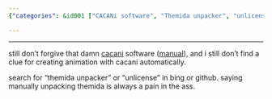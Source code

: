 ```yaml
---
{"categories": &id001 ["CACANi software", "Themida unpacker", "unlicense", "manual unpacking", "dissatisfaction", "software review", "tedious process"], "category": "CACANi Software", "date": "2022-12-05 08:04:25", "description": "A user shares their disappointment with the CACANi software and looks for ways to unpack Themida or obtain an unlicense. They explain that manually unpacking Themida is a cumbersome task.", "tags": *id001, "title": "Themida Unpacker"}

---
```


------

still don't forgive that damn [cacani](https://cacani.sg/) software ([manual](https://cacani.sg/CACANi_manual.pdf?v=1c2903397d88)), and i still don't find a clue for creating animation with cacani automatically.

search for "themida unpacker" or "unlicense" in bing or github. saying manually unpacking themida is always a pain in the ass.


